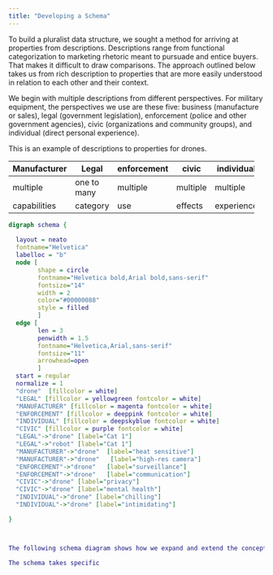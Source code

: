```yaml
---
title: "Developing a Schema"
---
```


To build a pluralist data structure, we sought a method for arriving at properties from descriptions. Descriptions range from functional categorization to marketing rhetoric meant to pursuade and entice buyers. That makes it difficult to draw comparisons. The approach outlined below takes us from rich description to properties that are more easily understood in relation to each other and their context.

We begin with multiple descriptions from different perspectives. For military equipment, the perspectives we use are these five: business (manufacture or sales), legal (government legislation), enforcement (police and other government agencies), civic (organizations and community groups), and individual (direct personal experience). 

This is an example of descriptions to properties for drones.

+------------------+----------------+----------------+-----------+------------+
| Manufacturer     | Legal          |  enforcement   | civic     | individual |
+==================+================+================+===========+============+
| multiple         | one to many    | multiple       | multiple  | multiple   |
+------------------+----------------+----------------+-----------+------------+
| capabilities     | category       | use            |  effects  | experience |
+------------------+----------------+----------------+-----------+------------+


```dot

digraph schema {
  
  layout = neato
  fontname="Helvetica"
  labelloc = "b"
  node [
        shape = circle
        fontname="Helvetica bold,Arial bold,sans-serif"
        fontsize="14"
        width = 2
		color="#00000088"
		style = filled
        ]
  edge [
        len = 3 
        penwidth = 1.5 
        fontname="Helvetica,Arial,sans-serif"
        fontsize="11"
        arrowhead=open
        ]
  start = regular
  normalize = 1
  "drone"  [fillcolor = white]
  "LEGAL" [fillcolor = yellowgreen fontcolor = white]
  "MANUFACTURER" [fillcolor = magenta fontcolor = white]
  "ENFORCEMENT" [fillcolor = deeppink fontcolor = white]
  "INDIVIDUAL" [fillcolor = deepskyblue fontcolor = white]
  "CIVIC" [fillcolor = purple fontcolor = white]
  "LEGAL"->"drone" [label="Cat 1"]
  "LEGAL"->"robot" [label="Cat 1"]
  "MANUFACTURER"->"drone"  [label="heat sensitive"]
  "MANUFACTURER"->"drone"   [label="high-res camera"]
  "ENFORCEMENT"->"drone"   [label="surveillance"]
  "ENFORCEMENT"->"drone"   [label="communication"]
  "CIVIC"->"drone" [label="privacy"]
  "CIVIC"->"drone" [label="mental health"]
  "INDIVIDUAL"->"drone" [label="chilling"]
  "INDIVIDUAL"->"drone" [label="intimidating"]

}



The following schema diagram shows how we expand and extend the concept of drone as part of military equipment used by law enforcement. Most drone entries are for specific models made by manufacturers. We connect those different models to a general class, "drone". We then connect "drone" to California legislation AB481 Category 1 of which drone is a subclass. We connect California law enforcement agencies that use drones both to the class "drone" and to the specific model of drone when we have that information. 

The schema takes specific 


```




